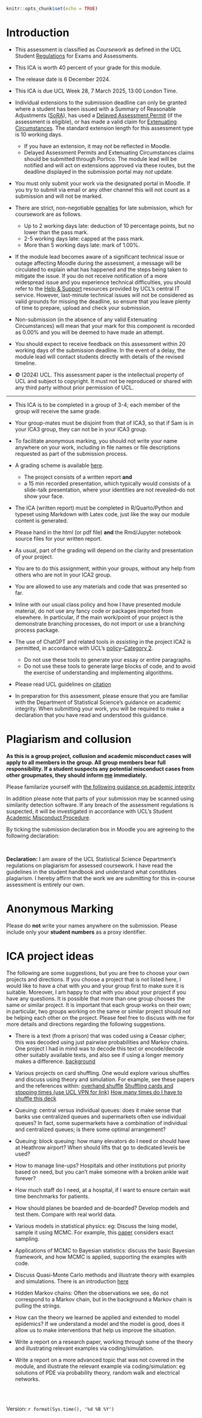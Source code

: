 ```r
knitr::opts_chunk$set(echo = TRUE)
```

# Introduction





* This assessment is classified as *Coursework* as defined in the UCL Student [Regulations](https://www.ucl.ac.uk/academic-manual/sites/academic_manual/files/chapter_4_student_regulations_for_exams_and_assessments_2024-25_v.2.pdf) for Exams and Assessments. 
 
* This ICA is worth 40 percent of your grade for this module.

* The release date is 6 December 2024.

*  This ICA is due UCL Week 28,  7 March 2025, 13:00 London Time.

* Individual extensions to the submission deadline can only be granted where a student has been issued with a Summary of Reasonable Adjustments ([SoRA](https://www.ucl.ac.uk/students/support-and-wellbeing-services/disability-support/reasonable-adjustments-your-assessments)), has used a [Delayed Assessment Permit](https://www.ucl.ac.uk/academic-manual/chapters/chapter-2-student-support-framework/section-2-delayed-assessment-scheme) (if the assessment is eligible), or has made a valid claim for [Extenuating Circumstances](https://www.ucl.ac.uk/academic-manual/chapters/chapter-2-student-support-framework/section-3-short-term-illness-and-other-extenuating). The standard extension length for this assessment type is 10 working days.
  * If you have an extension, it may *not* be reflected in Moodle.
  * Delayed Assessment Permits and Extenuating Circumstances claims should be submitted through Portico. The module lead will be notified and will act on extensions approved via these routes, but the deadline displayed in the submission portal may *not* update.

* You must only submit your work via the designated portal in Moodle. If you try to submit via email or any other channel this will not count as a submission and will not be marked.
* There are strict, non-negotiable [penalties](https://www.ucl.ac.uk/academic-manual/chapters/chapter-4-assessment-framework-taught-programmes/section-3-module-assessment#3.11) for late submission, which for coursework are as follows.
  * Up to 2 working days late: deduction of 10 percentage points, but no lower than the pass mark.
  *	2-5 working days late: capped at the pass mark.
  * More than 5 working days late: mark of 1.00%.

* If the module lead becomes aware of a significant technical issue or outage affecting Moodle during the assessment, a message will be circulated to explain what has happened and the steps being taken to mitigate the issue. If you do not receive notification of a more widespread issue and you experience technical difficulties, you should refer to the [Help & Support](https://www.ucl.ac.uk/isd/help-support) resources provided by UCL’s central IT service. However, last-minute technical issues will not be considered as valid grounds for missing the deadline, so ensure that you leave plenty of time to prepare, upload and check your submission.
* Non-submission (in the absence of any valid Extenuating Circumstances) will mean that your mark for this component is recorded as 0.00% and you will be deemed to have made an attempt.

* You should expect to receive feedback on this assessment within 20 working days of the submission deadline. In the event of a delay, the module lead will contact students directly with details of the revised timeline.
*	© (2024)  UCL. This assessment paper is the intellectual property of UCL and subject to copyright. It must not be reproduced or shared with any third party without prior permission of UCL.

<hr>

*  This ICA is to be completed in a group of 3-4; each member of the group will receive the same grade.
*  Your group-mates must be disjoint from that of ICA3, so that if Sam is in your ICA3 group, they can not be in your ICA3 group. 
* To facilitate anonymous marking, you should not write your name anywhere on your work, including in file names or file descriptions requested as part of the submission process.

* A grading scheme is available [here](https://tsoo-math.github.io/ucl/ICA-gradingform-2024.html).
  * The project consists of a written report **and** 
  * a 15 min recorded presentation, which typically would consists of a slide-talk presentation, where your identities are not revealed--do not show your face.
* The ICA (written report) must be completed in R/Quarto/Python and typeset using Markdown with Latex code, just like the way our module content is generated.
* Please hand in the html (or pdf file) **and** the Rmd/Jupyter notebook source files for your written report.
* As usual, part of the grading will depend on the clarity and presentation of your project.
*  You are to do this assignment, within your groups, without any help from others who are not in your ICA2 group.
*  You are allowed to use any materials and code that was presented so far.
*  Inline with our usual class policy and how I have presented module material, do not use any fancy code or packages imported from elsewhere.  In particular, if the main work/point of your project is the demonstrate branching processes, do not import or use a branching process package.
* The use of ChatGPT and related tools in *assisting* in the project ICA2 is permitted, in accordance with UCL’s [policy](https://www.ucl.ac.uk/students/exams-and-assessments/assessment-success-guide/engaging-ai-your-education-and-assessment)--[Category 2](https://www.ucl.ac.uk/teaching-learning/generative-ai-hub/three-categories-genai-use-assessment#:~:text=Category%202.&text=Students%20may%20not%20use%20GenAI,the%20development%20of%20specific%20skills).
  * Do not use these tools to generate your essay or entire paragraphs.
  * Do not use these tools to generate large blocks of code, and to avoid the exercise of understanding and implementing algorithms.


* Please read UCL guidelines on [citation](https://library-guides.ucl.ac.uk/referencing-plagiarism/how-to-reference#:~:text=Whenever%20you%20directly%20quote%2C%20paraphrase,form%20of%20the%20original%20source.)

* In preparation for this assessment, please ensure that you are familiar with the Department of Statistical Science’s guidance on academic integrity. When submitting your work, you will be required to make a declaration that you have read and understood this guidance.


#  Plagiarism and collusion

**As this is a group project, collusion and academic misconduct cases will apply to all members in the group. All group members bear full responsibility. If a student suspects any potential misconduct cases from other groupmates, they should inform [me](https://www.ucl.ac.uk/statistics/people/dr-terry-soo) immediately.**

Please familarize yourself with [the following guidance on academic integrity](https://www.ucl.ac.uk/statistics/sites/statistics/files/shbpc.pdf)

In addition please note that parts of your submission may be scanned using similarity detection software. If any breach of the assessment regulations is suspected, it will be investigated in accordance with UCL’s Student [Academic Misconduct Procedure](https://www.ucl.ac.uk/academic-manual/chapters/chapter-6-student-casework-framework/section-9-student-academic-misconduct-procedure).





By ticking the submission declaration box in Moodle you are agreeing to the following declaration:

<br>

**Declaration:** I am aware of the UCL Statistical Science Department's regulations on plagiarism for assessed coursework. I have read the guidelines in the student handbook and understand what constitutes plagiarism.  I hereby affirm that the work we are submitting for this in-course assessment is entirely our own.  




# Anonymous Marking 

Please do **not** write your names anywhere on the submission. Please include only your **student numbers** as a proxy identifier.



# ICA project ideas

The following are some suggestions, but you are free to choose your own projects and directions.  If you choose a project that is not listed here, I would like to have a chat with you and your group first to make sure it is suitable.  Moreover, I am happy to chat with you about your project if you have any questions.  It is possible that more than one group chooses the same or similar project.  It is important that each group works on their own; in particular, two groups working on the same or similar project should not be helping each other on the project.  Please feel free to discuss with me for more details and directions regarding the following suggestions.



*  There is a text (from a prison) that was coded using a Ceasar cipher; this was decoded using just pairwise probabilities and Markov chains.  One project I had in mind was to decode this text or encode/decode other suitably available texts, and also see if using a longer memory makes a difference. [background](https://www.ams.org/journals/bull/2009-46-02/S0273-0979-08-01238-X/) 



*  	Various projects on card shuffling.  One would explore various shuffles and discuss using theory and simulation.  For example, see these papers and the references within:  [overhand shuffle](https://arxiv.org/pdf/math/0501401.pdf) [Shuffling cards and stopping times (use UCL VPN for link)](https://www.jstor.org/stable/2323590?origin=crossref&seq=1)
[How many times do I have to shuffle this deck](http://www.ams.org/publicoutreach/feature-column/fcarc-shuffle)

* 	Queuing:  central versus individual queues:  does it make sense that banks use centralized queues and supermarkets often use individual  queues?  In fact, some supermarkets have a combination of individual and centralized queues; is there some optimal arrangement?

* Queuing:  block queuing: how many elevators do I need or should have at Heathrow airport?  When should lifts that go to dedicated levels be used?

*  How to manage line-ups? Hospitals and other institutions   put priority based on need, but you can't make someone with a broken ankle wait forever?

* How much staff do I need, at a hospital, if I want to ensure certain wait time benchmarks for patients.

* How should planes be boarded and de-boarded? Develop models and test them. Compare with real world data.

* 	Various models in statistical physics: eg: Discuss the Ising model, sample it using MCMC.  For example, this [paper](https://arxiv.org/abs/1012.3944) considers exact sampling.


* 	Applications of MCMC to Bayesian statistics:  discuss the basic Bayesian framework,  and how MCMC is applied, supporting the examples with code.  

* 	Discuss Quasi-Monte Carlo methods and illustrate theory with examples and simulations.  There is an introduction [here](http://websrv.cs.fsu.edu/~mascagni/Caflisch_1998_Acta_Numerica.pdf)
 
*  Hidden Markov chains:  Often the observations we see, do not correspond to a Markov chain, but in the background a Markov chain is pulling the strings.   

*  How can the theory we learned be applied and extended to model epidemics? If we understand a model and the model is good, does it allow us to make interventions that help us improve the situation. 

* 	Write a report on a research paper, working through some of the theory and illustrating relevant examples via coding/simulation.

* 	Write a report on a more advanced topic that was not covered in the module, and illustrate the relevant example via coding/simulation:  eg solutions of PDE via probability  theory, random walk and electrical networks.








<br>
<br>

Version: `r format(Sys.time(), '%d %B %Y')`



<br>
<br>
<br>
